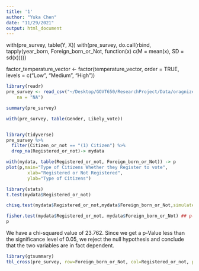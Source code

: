 ```yaml
---
title: '1'
author: "Yuka Chen"
date: "11/29/2021"
output: html_document
---
```

with(pre_survey, table(Y, X))
with(pre_survey, do.call(rbind, tapply(year_born, Foreign_born_or_Not, function(x) c(M = mean(x), SD = sd(x)))))

factor_temperature_vector <- factor(temperature_vector, order = TRUE, 
                                    levels = c("Low", "Medium", "High"))

```r
library(readr)
pre_survey <- read_csv("~/Desktop/GOVT650/ResearchProject/Data/oragnized data/pre_survey.csv", 
    na = "NA")

summary(pre_survey)

with(pre_survey, table(Gender, Likely_vote))



```


```r
library(tidyverse)
pre_survey %>% 
  filter(Citizen_or_not == "(1) Citizen") %>% 
  drop_na(Registered_or_not)-> mydata

with(mydata, table(Registered_or_not, Foreign_born_or_Not)) -> p
plot(p,main="Type of Citizens Whether they Register to vote",
        xlab="Registered or Not Registered",
        ylab="Type of Citizens")

library(stats)
t.test(mydata$Registered_or_not)

chisq.test(mydata$Registered_or_not,mydata$Foreign_born_or_Not,simulate.p.value = TRUE)

fisher.test(mydata$Registered_or_not, mydata$Foreign_born_or_Not) ## p-value 0.0000005095
p
```
We have a chi-squared value of 23.762. Since we get a p-Value less than the significance level of 0.05, we reject the null hypothesis and conclude that the two variables are in fact dependent.

```r
library(gtsummary)
tbl_cross(pre_survey, row=Foreign_born_or_Not, col=Registered_or_not, percent="row")
```

